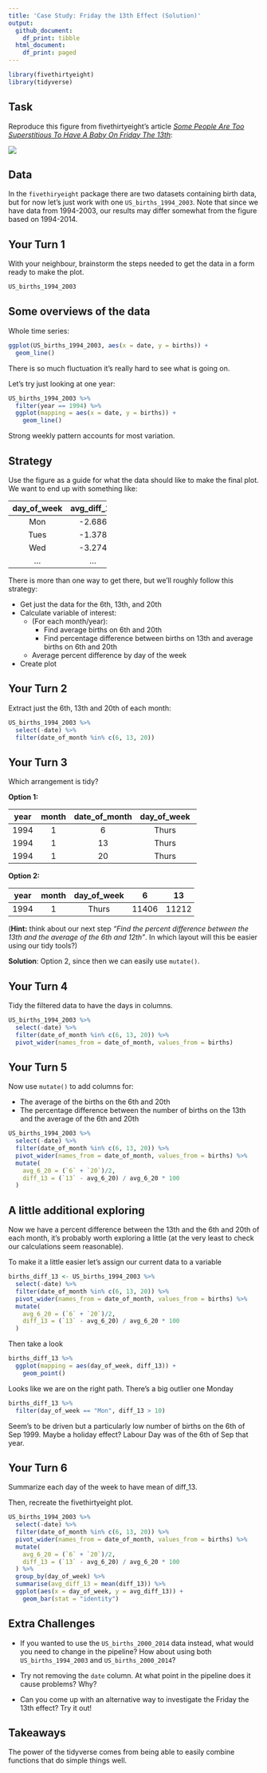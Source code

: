 ```yaml
---
title: 'Case Study: Friday the 13th Effect (Solution)'
output:
  github_document: 
    df_print: tibble  
  html_document:
    df_print: paged
---
```


```r
library(fivethirtyeight)
library(tidyverse)
```

## Task

Reproduce this figure from fivethirtyeight's article [*Some People Are Too Superstitious To Have A Baby On Friday The 13th*](https://fivethirtyeight.com/features/some-people-are-too-superstitious-to-have-a-baby-on-friday-the-13th/):

![](../resources/bialik-fridaythe13th-2.png)

## Data

In the `fivethiryeight` package there are two datasets containing birth data, but for now let's just work with one `US_births_1994_2003`.  Note that since we have data from 1994-2003, our results may differ somewhat from the figure based on 1994-2014.

## Your Turn 1 

With your neighbour, brainstorm the steps needed to get the data in a form ready to make the plot.

```r
US_births_1994_2003
```

## Some overviews of the data

Whole time series:
```r
ggplot(US_births_1994_2003, aes(x = date, y = births)) +
  geom_line()
```
There is so much fluctuation it's really hard to see what is going on.

Let's try just looking at one year:
```r
US_births_1994_2003 %>%
  filter(year == 1994) %>%
  ggplot(mapping = aes(x = date, y = births)) +
    geom_line()
```
Strong weekly pattern accounts for most variation.

## Strategy

Use the figure as a guide for what the data should like to make the final plot.  We want to end up with something like:

---------------------------
 day_of_week   avg_diff_13 
------------- -------------
     Mon         -2.686    

    Tues         -1.378    

     Wed         -3.274    
     
     ...          ...
     
---------------------------     

There is more than one way to get there, but we'll roughly follow this strategy:

* Get just the data for the 6th, 13th, and 20th
* Calculate variable of interest:
    * (For each month/year):
        * Find average births on 6th and 20th
        * Find percentage difference between births on 13th and average births on 6th and 20th
    
    * Average percent difference by day of the week
* Create plot

## Your Turn 2

Extract just the 6th, 13th and 20th of each month:

```r
US_births_1994_2003 %>%
  select(-date) %>% 
  filter(date_of_month %in% c(6, 13, 20)) 
```

## Your Turn 3

Which arrangement is tidy?

**Option 1:**

-----------------------------------------------------
 year   month   date_of_month   day_of_week   births 
------ ------- --------------- ------------- --------
 1994     1           6            Thurs      11406  

 1994     1          13            Thurs      11212  

 1994     1          20            Thurs      11682  
-----------------------------------------------------

**Option 2:**

----------------------------------------------------
 year   month   day_of_week     6      13      20   
------ ------- ------------- ------- ------- -------
 1994     1        Thurs      11406   11212   11682 
----------------------------------------------------

(**Hint:** think about our next step *"Find the percent difference between the 13th and the average of the 6th and 12th"*. In which layout will this be easier using our tidy tools?)

**Solution**: Option 2, since then we can easily use `mutate()`.

## Your Turn 4

Tidy the filtered data to have the days in columns.

```r
US_births_1994_2003 %>%
  select(-date) %>% 
  filter(date_of_month %in% c(6, 13, 20)) %>%
  pivot_wider(names_from = date_of_month, values_from = births)
```

## Your Turn 5

Now use `mutate()` to add columns for:

* The average of the births on the 6th and 20th
* The percentage difference between the number of births on the 13th and the average of the 6th and 20th

```r
US_births_1994_2003 %>%
  select(-date) %>% 
  filter(date_of_month %in% c(6, 13, 20)) %>%
  pivot_wider(names_from = date_of_month, values_from = births) %>%
  mutate(
    avg_6_20 = (`6` + `20`)/2,
    diff_13 = (`13` - avg_6_20) / avg_6_20 * 100
  )
```

## A little additional exploring

Now we have a percent difference between the 13th and the 6th and 20th of each month, it's probably worth exploring a little (at the very least to check our calculations seem reasonable).

To make it a little easier let's assign our current data to a variable
```r
births_diff_13 <- US_births_1994_2003 %>%
  select(-date) %>% 
  filter(date_of_month %in% c(6, 13, 20)) %>%
  pivot_wider(names_from = date_of_month, values_from = births) %>%
  mutate(
    avg_6_20 = (`6` + `20`)/2,
    diff_13 = (`13` - avg_6_20) / avg_6_20 * 100
  )
```

Then take a look
```r
births_diff_13 %>% 
  ggplot(mapping = aes(day_of_week, diff_13)) +
    geom_point()
```

Looks like we are on the right path.  There's a big outlier one Monday
```r
births_diff_13 %>%
  filter(day_of_week == "Mon", diff_13 > 10)
```

Seem's to be driven but a particularly low number of births on the 6th of Sep 1999. Maybe a holiday effect? Labour Day was of the 6th of Sep that year.

## Your Turn 6

Summarize each day of the week to have mean of diff_13.

Then, recreate the fivethirtyeight plot.

```r
US_births_1994_2003 %>%
  select(-date) %>% 
  filter(date_of_month %in% c(6, 13, 20)) %>%
  pivot_wider(names_from = date_of_month, values_from = births) %>%
  mutate(
    avg_6_20 = (`6` + `20`)/2,
    diff_13 = (`13` - avg_6_20) / avg_6_20 * 100
  ) %>%
  group_by(day_of_week) %>%
  summarise(avg_diff_13 = mean(diff_13)) %>%
  ggplot(aes(x = day_of_week, y = avg_diff_13)) +
    geom_bar(stat = "identity")
```

## Extra Challenges

* If you wanted to use the `US_births_2000_2014` data instead, what would you need to change in the pipeline?  How about using both `US_births_1994_2003` and `US_births_2000_2014`?

* Try not removing the `date` column. At what point in the pipeline does it cause problems? Why?

* Can you come up with an alternative way to investigate the Friday the 13th effect?  Try it out!

## Takeaways

The power of the tidyverse comes from being able to easily combine functions that do simple things well.  

<!-- This file by Charlotte Wickham is licensed under a Creative Commons Attribution 4.0 International License. -->